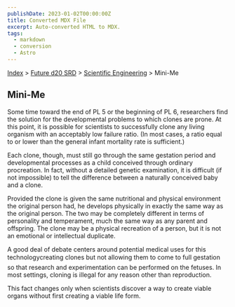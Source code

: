 ```yaml
---
publishDate: 2023-01-02T00:00:00Z
title: Converted MDX File
excerpt: Auto-converted HTML to MDX.
tags:
  - markdown
  - conversion
  - Astro
---
```


[Index](-index) > [Future d20 SRD](future-d20-srd-index) > [Scientific Engineering](future-d20-srd-scientific-engineering-index) > Mini-Me

## Mini-Me

Some time toward the end of PL 5 or the beginning of PL 6, researchers find the solution for the developmental problems to which clones are prone. At this point, it is possible for scientists to successfully clone any living organism with an acceptably low failure ratio. (In most cases, a ratio equal to or lower than the general infant mortality rate is sufficient.)

Each clone, though, must still go through the same gestation period and developmental processes as a child conceived through ordinary procreation. In fact, without a detailed genetic examination, it is difficult (if not impossible) to tell the difference between a naturally conceived baby and a clone.

Provided the clone is given the same nutritional and physical environment the original person had, he develops physically in exactly the same way as the original person. The two may be completely different in terms of personality and temperament, much the same way as any parent and offspring. The clone may be a physical recreation of a person, but it is not an emotional or intellectual duplicate.

A good deal of debate centers around potential medical uses for this technologycreating clones but not allowing them to come to full gestation so that research and experimentation can be performed on the fetuses. In most settings, cloning is illegal for any reason other than reproduction.

This fact changes only when scientists discover a way to create viable organs without first creating a viable life form.
